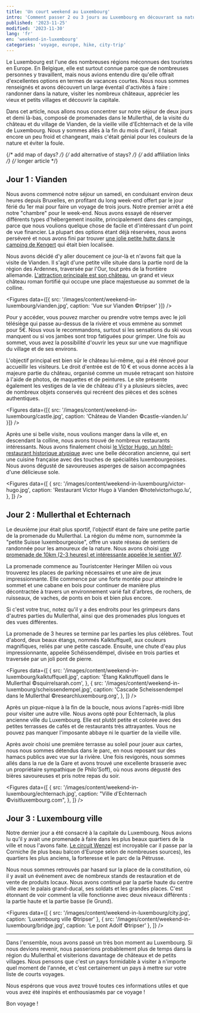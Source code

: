 ```yaml
---
title: 'Un court weekend au Luxembourg'
intro: 'Comment passer 2 ou 3 jours au Luxembourg en découvrant sa nature, ses châteaux et la ville ?'
published: '2023-11-25'
modified: '2023-11-30'
lang: 'fr'
en: 'weekend-in-luxembourg'
categories: 'voyage, europe, hike, city-trip'
---
```



Le Luxembourg est l'une des nombreuses régions méconnues des touristes en Europe. En Belgique, elle est surtout connue parce que de nombreuses personnes y travaillent, mais nous avions entendu dire qu'elle offrait d'excellentes options en termes de vacances courtes. Nous nous sommes renseignés et avons découvert un large éventail d'activités à faire : randonner dans la nature, visiter les nombreux châteaux, apprécier les vieux et petits villages et découvrir la capitale.

Dans cet article, nous allons nous concentrer sur notre séjour de deux jours et demi là-bas, composé de promenades dans le Mullerthal, de la visite du château et du village de Vianden, de la vieille ville d'Echternach et de la ville de Luxembourg. Nous y sommes allés à la fin du mois d'avril, il faisait encore un peu froid et changeant, mais c'était génial pour les couleurs de la nature et éviter la foule.

{/* add map of days? */}
{/* add alternative of stays? */}
{/* add affiliation links */}
{/* longer article */}

## Jour 1 : Vianden

Nous avons commencé notre séjour un samedi, en conduisant environ deux heures depuis Bruxelles, en profitant du long week-end offert par le jour férié du 1er mai pour faire un voyage de trois jours. Notre premier arrêt a été notre "chambre" pour le week-end. Nous avons essayé de réserver différents types d'hébergement insolite, principalement dans des campings, parce que nous voulions quelque chose de facile et d'intéressant d'un point de vue financier. La plupart des options étant déjà réservées, nous avons perséveré et nous avons fini par trouver <a href="https://kengert.lu/fr/locations/#quartier-huetten" target="_blank">une jolie petite hutte dans le camping de Kengert</a> qui était bien localisée.

Nous avons décidé d'y aller doucement ce jour-là et n'avons fait que la visite de Vianden. Il s'agit d'une petite ville située dans la partie nord de la région des Ardennes, traversée par l'Our, tout près de la frontière allemande. <a href="https://castle-vianden.lu/fr/" target="_blank">L'attraction principale est son château</a>, un grand et vieux château roman fortifié qui occupe une place majestueuse au sommet de la colline.

<Figures data={[{ src: '/images/content/weekend-in-luxembourg/vianden.jpg', caption: 'Vue sur Vianden ©tripser' }]} />

Pour y accéder, vous pouvez marcher ou prendre votre temps avec le joli télésiège qui passe au-dessus de la rivière et vous emmène au sommet pour 5€. Nous vous le recommandons, surtout si les sensations du ski vous manquent ou si vos jambes sont trop fatiguées pour grimper. Une fois au sommet, vous avez la possibilité d'ouvrir les yeux sur une vue magnifique du village et de ses environs.

L'objectif principal est bien sûr le château lui-même, qui a été rénové pour accueillir les visiteurs. Le droit d'entrée est de 10 € et vous donne accès à la majeure partie du château, organisé comme un musée retraçant son histoire à l'aide de photos, de maquettes et de peintures. Le site présente également les vestiges de la vie de château d'il y a plusieurs siècles, avec de nombreux objets conservés qui recréent des pièces et des scènes authentiques.

<Figures
  data={[{ src: '/images/content/weekend-in-luxembourg/castle.jpg', caption: 'Château de Vianden ©castle-vianden.lu' }]}
/>

Après une si belle visite, nous voulions manger dans la ville et, en descendant la colline, nous avons trouvé de nombreux restaurants intéressants. Nous avons finalement choisi <a href="https://www.hotelvictorhugo.lu/le-restaurant/" target="_blank">le Victor Hugo, un hôtel-restaurant historique atypique</a> avec une belle décoration ancienne, qui sert une cuisine française avec des touches de spécialités luxembourgeoises. Nous avons dégusté de savoureuses asperges de saison accompagnées d'une délicieuse sole.

<Figures
  data={[
    {
      src: '/images/content/weekend-in-luxembourg/victor-hugo.jpg',
      caption: 'Restaurant Victor Hugo à Vianden ©hotelvictorhugo.lu',
    },
  ]}
/>

## Jour 2 : Mullerthal et Echternach

Le deuxième jour était plus sportif, l'objectif étant de faire une petite partie de la promenade du Mullerthal. La région du même nom, surnommée la "petite Suisse luxembourgeoise", offre un vaste réseau de sentiers de randonnée pour les amoureux de la nature. Nous avons choisi <a href="https://www.mullerthal.lu/fr/fiche/walking/sentier-local-w7" target="_blank">une promenade de 10km (2-3 heures) et intéressante appelée le sentier W7</a>.

La promenade commence au Touristcenter Heringer Millen où vous trouverez les places de parking nécessaires et une aire de jeux impressionnante. Elle commence par une forte montée pour atteindre le sommet et une cabane en bois pour continuer de manière plus décontractée à travers un environnement varié fait d'arbres, de rochers, de ruisseaux, de vaches, de ponts en bois et bien plus encore.

Si c'est votre truc, notez qu'il y a des endroits pour les grimpeurs dans d'autres parties du Mullerthal, ainsi que des promenades plus longues et des vues différentes.

La promenade de 3 heures se termine par les parties les plus célèbres. Tout d'abord, deux beaux étangs, nommés Kalktuffquell, aux couleurs magnifiques, reliés par une petite cascade. Ensuite, une chute d'eau plus impressionnante, appelée Schéissendëmpel, divisée en trois parties et traversée par un joli pont de pierre.

<Figures
  data={[
    {
      src: '/images/content/weekend-in-luxembourg/kalktuffquell.jpg',
      caption: 'Étang Kalktuffquell dans le Mullerthal ©squirrelsarah.com',
    },
    {
      src: '/images/content/weekend-in-luxembourg/scheissendempel.jpg',
      caption: 'Cascade Scheissendempel dans le Mullerthal ©researchluxembourg.org',
    },
  ]}
/>

Après un pique-nique à la fin de la boucle, nous avions l'après-midi libre pour visiter une autre ville. Nous avons opté pour Echternach, la plus ancienne ville du Luxembourg. Elle est plutôt petite et colorée avec des petites terrasses de cafés et de restaurants très attrayantes. Vous ne pouvez pas manquer l'imposante abbaye ni le quartier de la vieille ville.

Après avoir choisi une première terrasse au soleil pour jouer aux cartes, nous nous sommes détendus dans le parc, en nous reposant sur des hamacs publics avec vue sur la rivière. Une fois revigorés, nous sommes allés dans la rue de la Gare et avons trouvé une excellente brasserie avec un propriétaire sympathique (le Philo'Soff), où nous avons dégusté des bières savoureuses et pris notre repas du soir.

<Figures
  data={[
    {
      src: '/images/content/weekend-in-luxembourg/echternach.jpg',
      caption: "Ville d'Echternach ©visitluxembourg.com",
    },
  ]}
/>

## Jour 3 : Luxembourg ville

Notre dernier jour a été consacré à la capitale du Luxembourg. Nous avions lu qu'il y avait une promenade à faire dans les plus beaux quartiers de la ville et nous l'avons faite. <a href="https://www.visitluxembourg.com/fr/tour/circuit-pedestre-wenzel" target="_blank">Le circuit Wenzel</a> est incroyable car il passe par la Corniche (le plus beau balcon d'Europe selon de nombreuses sources), les quartiers les plus anciens, la forteresse et le parc de la Pétrusse.

Nous nous sommes retrouvés par hasard sur la place de la constitution, où il y avait un événement avec de nombreux stands de restauration et de vente de produits locaux. Nous avons continué par la partie haute du centre ville avec le palais grand-ducal, ses soldats et les grandes places. C'est étonnant de voir comment la ville fonctionne avec deux niveaux différents : la partie haute et la partie basse (le Grund).

<Figures
  data={[
    { src: '/images/content/weekend-in-luxembourg/city.jpg', caption: 'Luxembourg ville ©tripser' },
    { src: '/images/content/weekend-in-luxembourg/bridge.jpg', caption: 'Le pont Adolf ©tripser' },
  ]}
/>

<hr />

Dans l'ensemble, nous avons passé un très bon moment au Luxembourg. Si nous devions revenir, nous passerions probablement plus de temps dans la région du Mullerthal et visiterions davantage de châteaux et de petits villages. Nous pensons que c'est un pays formidable à visiter à n'importe quel moment de l'année, et c'est certainement un pays à mettre sur votre liste de courts voyages.

Nous espérons que vous avez trouvé toutes ces informations utiles et que vous avez été inspirés et enthousiasmés par ce voyage !

Bon voyage !

